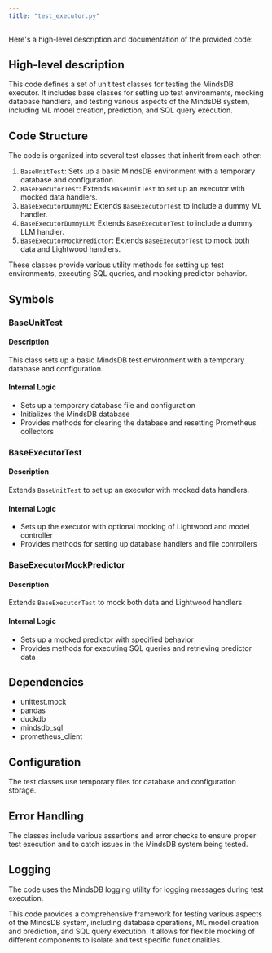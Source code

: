 ```yaml
---
title: "test_executor.py"
---
```


Here's a high-level description and documentation of the provided code:

## High-level description

This code defines a set of unit test classes for testing the MindsDB executor. It includes base classes for setting up test environments, mocking database handlers, and testing various aspects of the MindsDB system, including ML model creation, prediction, and SQL query execution.

## Code Structure

The code is organized into several test classes that inherit from each other:

1. `BaseUnitTest`: Sets up a basic MindsDB environment with a temporary database and configuration.
2. `BaseExecutorTest`: Extends `BaseUnitTest` to set up an executor with mocked data handlers.
3. `BaseExecutorDummyML`: Extends `BaseExecutorTest` to include a dummy ML handler.
4. `BaseExecutorDummyLLM`: Extends `BaseExecutorTest` to include a dummy LLM handler.
5. `BaseExecutorMockPredictor`: Extends `BaseExecutorTest` to mock both data and Lightwood handlers.

These classes provide various utility methods for setting up test environments, executing SQL queries, and mocking predictor behavior.

## Symbols

### BaseUnitTest

#### Description
This class sets up a basic MindsDB test environment with a temporary database and configuration.

#### Internal Logic
- Sets up a temporary database file and configuration
- Initializes the MindsDB database
- Provides methods for clearing the database and resetting Prometheus collectors

### BaseExecutorTest

#### Description
Extends `BaseUnitTest` to set up an executor with mocked data handlers.

#### Internal Logic
- Sets up the executor with optional mocking of Lightwood and model controller
- Provides methods for setting up database handlers and file controllers

### BaseExecutorMockPredictor

#### Description
Extends `BaseExecutorTest` to mock both data and Lightwood handlers.

#### Internal Logic
- Sets up a mocked predictor with specified behavior
- Provides methods for executing SQL queries and retrieving predictor data

## Dependencies
- unittest.mock
- pandas
- duckdb
- mindsdb_sql
- prometheus_client

## Configuration
The test classes use temporary files for database and configuration storage.

## Error Handling
The classes include various assertions and error checks to ensure proper test execution and to catch issues in the MindsDB system being tested.

## Logging
The code uses the MindsDB logging utility for logging messages during test execution.

This code provides a comprehensive framework for testing various aspects of the MindsDB system, including database operations, ML model creation and prediction, and SQL query execution. It allows for flexible mocking of different components to isolate and test specific functionalities.
